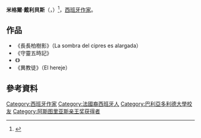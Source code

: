 {{Expand English|Miguel Delibes|time=2017-02-25}}
{{Infobox writer 
| name          = 米格爾·戴利貝斯
| image         = Miguel Delibes (1998) - 1.tif
| caption       = 1998年
| pseudonym     = ''Max''
| birth_name    = Miguel Delibes Setién
| birth_date    = {{Birth date|1920|10|17|df=y}}
| birth_place   = {{ESP}} [[巴利亚多利德|巴利亚多利德]]
| death_date    = {{Death date and age|2010|03|12|1920|10|17|df=y}}
| death_place   = 巴利亚多利德
| occupation    = [[小说家|小说家]]、[[新聞工作者|新聞工作者]]
| language      = [[西班牙语|西班牙语]]
| nationality   = {{ESP}}
| ethnicity     =  
| citizenship   = 
| education     = 
| alma_mater    = [[巴利亚多利德大学|巴利亚多利德大学]]
| period        = 
| genre         = [[随笔|随笔]]
| subject       = 
| movement      = [[西班牙内战|内战]]后文学
| notableworks  = ''El camino''
| influences    = 
| influenced    = 
| awards        = [[阿斯图里亚斯亲王奖|阿斯图里亚斯亲王奖]]（1982年）<br>[[西班牙国家文学奖|西班牙国家文学奖]]（1991年）<br>[[米格尔·德·塞万提斯奖|米格尔·德·塞万提斯奖]]（1993年）
| signature     = Firma de Miguel Delibes.svg
}}
'''米格爾·戴利貝斯'''（{{lang-es|'''Miguel Delibes'''}}，{{bd|1920年|10月17日|2010年|3月12日}}）<ref>{{cite web|url =http://www.nortecastilla.es/20100312/local/valladolid/muerto-miguel-delibes-201003120757.html|title =Ha muerto Miguel Delibes|date =2010-03-12|author =[[El_Norte_de_Castilla|El Norte de Castilla]]|accessdate =2014-10-28|archive-date =2010-09-18|archive-url =https://web.archive.org/web/20100918144828/http://www.nortecastilla.es/20100312/local/valladolid/muerto-miguel-delibes-201003120757.html|dead-url =no}}</ref>，[[西班牙|西班牙]][[作家|作家]]。

==作品==
*《長長柏樹影》（La sombra del cipres es alargada）
*《守靈五時記》
*《{{le|天真聖人|The Holy Innocents (Delibes novel)}}》
*《異教徒》（El hereje）

==參考資料==
{{Reflist}}

{{阿斯图里亚斯亲王奖获得者|literature}}
{{Authority control}}
{{DEFAULTSORT: Delibes, Miguel}}
[[Category:西班牙作家|Category:西班牙作家]]
[[Category:法國裔西班牙人|Category:法國裔西班牙人]]
[[Category:巴利亞多利德大學校友|Category:巴利亞多利德大學校友]]
[[Category:阿斯图里亚斯亲王奖获得者|Category:阿斯图里亚斯亲王奖获得者]]